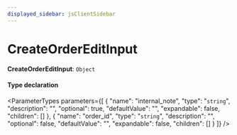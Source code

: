 ```yaml
---
displayed_sidebar: jsClientSidebar
---
```



# CreateOrderEditInput

 **CreateOrderEditInput**: `Object`

#### Type declaration

<ParameterTypes parameters={[
  {
    "name": "internal_note",
    "type": "`string`",
    "description": "",
    "optional": true,
    "defaultValue": "",
    "expandable": false,
    "children": []
  },
  {
    "name": "order_id",
    "type": "`string`",
    "description": "",
    "optional": false,
    "defaultValue": "",
    "expandable": false,
    "children": []
  }
]} />
